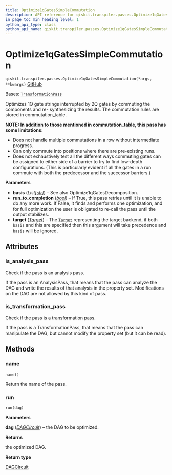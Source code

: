 ```yaml
---
title: Optimize1qGatesSimpleCommutation
description: API reference for qiskit.transpiler.passes.Optimize1qGatesSimpleCommutation
in_page_toc_min_heading_level: 1
python_api_type: class
python_api_name: qiskit.transpiler.passes.Optimize1qGatesSimpleCommutation
---
```


# Optimize1qGatesSimpleCommutation

<span id="qiskit.transpiler.passes.Optimize1qGatesSimpleCommutation" />

`qiskit.transpiler.passes.Optimize1qGatesSimpleCommutation(*args, **kwargs)` [GitHub](https://github.com/qiskit/qiskit/tree/stable/0.25/qiskit/transpiler/passes/optimization/optimize_1q_commutation.py "view source code")

Bases: [`TransformationPass`](qiskit.transpiler.TransformationPass "qiskit.transpiler.basepasses.TransformationPass")

Optimizes 1Q gate strings interrupted by 2Q gates by commuting the components and re- synthesizing the results. The commutation rules are stored in commutation\_table.

**NOTE: In addition to those mentioned in commutation\_table, this pass has some limitations:**

*   Does not handle multiple commutations in a row without intermediate progress.
*   Can only commute into positions where there are pre-existing runs.
*   Does not exhaustively test all the different ways commuting gates can be assigned to either side of a barrier to try to find low-depth configurations. (This is particularly evident if all the gates in a run commute with both the predecessor and the successor barriers.)

**Parameters**

*   **basis** (*List\[*[*str*](https://docs.python.org/3/library/stdtypes.html#str "(in Python v3.12)")*]*) – See also Optimize1qGatesDecomposition.
*   **run\_to\_completion** ([*bool*](https://docs.python.org/3/library/functions.html#bool "(in Python v3.12)")) – If True, this pass retries until it is unable to do any more work. If False, it finds and performs one optimization, and for full optimization the user is obligated to re-call the pass until the output stabilizes.
*   **target** ([*Target*](qiskit.transpiler.Target "qiskit.transpiler.Target")) – The [`Target`](qiskit.transpiler.Target "qiskit.transpiler.Target") representing the target backend, if both `basis` and this are specified then this argument will take precedence and `basis` will be ignored.

## Attributes

<span id="qiskit.transpiler.passes.Optimize1qGatesSimpleCommutation.is_analysis_pass" />

### is\_analysis\_pass

Check if the pass is an analysis pass.

If the pass is an AnalysisPass, that means that the pass can analyze the DAG and write the results of that analysis in the property set. Modifications on the DAG are not allowed by this kind of pass.

<span id="qiskit.transpiler.passes.Optimize1qGatesSimpleCommutation.is_transformation_pass" />

### is\_transformation\_pass

Check if the pass is a transformation pass.

If the pass is a TransformationPass, that means that the pass can manipulate the DAG, but cannot modify the property set (but it can be read).

## Methods

### name

<span id="qiskit.transpiler.passes.Optimize1qGatesSimpleCommutation.name" />

`name()`

Return the name of the pass.

### run

<span id="qiskit.transpiler.passes.Optimize1qGatesSimpleCommutation.run" />

`run(dag)`

**Parameters**

**dag** ([*DAGCircuit*](qiskit.dagcircuit.DAGCircuit "qiskit.dagcircuit.DAGCircuit")) – the DAG to be optimized.

**Returns**

the optimized DAG.

**Return type**

[DAGCircuit](qiskit.dagcircuit.DAGCircuit "qiskit.dagcircuit.DAGCircuit")

